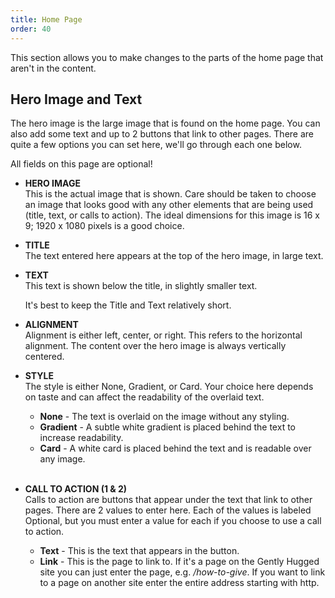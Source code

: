 ```yaml
---
title: Home Page
order: 40
---
```

This section allows you to make changes to the parts of the home page that aren't in the content.

## Hero Image and Text

The hero image is the large image that is found on the home page. You can also add some text and up to 2 buttons that link to other pages. There are quite a few options you can set here, we'll go through each one below.

<Aside>
    All fields on this page are optional!
</Aside>

* **HERO IMAGE**\
    This is the actual image that is shown. Care should be taken to choose an image that looks good with any other elements that are being used (title, text, or calls to action). The ideal dimensions for this image is 16 x 9; 1920 x 1080 pixels is a good choice. 

* **TITLE**\
    The text entered here appears at the top of the hero image, in large text.

* **TEXT**\
    This text is shown below the title, in slightly smaller text.

    <Aside>
        It's best to keep the Title and Text relatively short.
    </Aside>

* **ALIGNMENT**\
    Alignment is either left, center, or right. This refers to the horizontal alignment. The content over the hero image is always vertically centered.

* **STYLE**\
    The style is either None, Gradient, or Card. Your choice here depends on taste and can affect the readability of the overlaid text.

    * **None** - The text is overlaid on the image without any styling.
    * **Gradient** - A subtle white gradient is placed behind the text to increase readability.
    * **Card** - A white card is placed behind the text and is readable over any image.
    <br />

* **CALL TO ACTION (1 & 2)**\
    Calls to action are buttons that appear under the text that link to other pages. There are 2 values to enter here. Each of the values is labeled Optional, but you must enter a value for each if you choose to use a call to action. 

    * **Text** - This is the text that appears in the button.
    * **Link** - This is the page to link to. If it's a page on the Gently Hugged site you can just enter the page, e.g. _/how-to-give_. If you want to link to a page on another site enter the entire address starting with http.
    <br />
